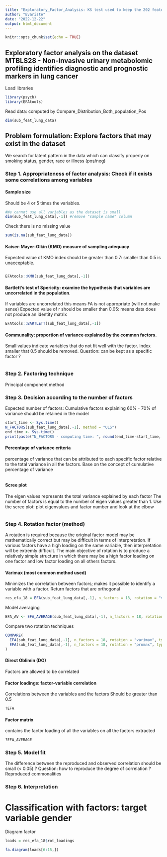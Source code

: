 ---
title: "Exploratory_Factor_Analysis: KS test used to keep the 202 features with most significant difference between both populations"
author: "Evariste"
date: "2022-12-22"
output: html_document
---

```{r setup, include=FALSE}
knitr::opts_chunk$set(echo = TRUE)
```

## Exploratory factor analysis on the dataset MTBLS28 - Non-invasive urinary metabolomic profiling identifies diagnostic and prognostic markers in lung cancer

Load libraries
```{r}
library(psych)
library(EFAtools)
```

Read data: computed by Compare_Distribution_Both_population_Pos
```{r}
dim(sub_feat_lung_data)
```


## Problem formulation: Explore factors that may exist in the dataset
We search for latent pattern in the data which can classify properly on smoking status, gender, race or illness (pos/neg)

### Step 1. Appropriateness of factor analysis: Check if it exists some correlations among variables

#### Sample size
Should be 4 or 5 times the variables.
```{r}
#We cannot use all variables as the dataset is small
dim(sub_feat_lung_data[,-1]) #remove "sample name" column
```
Check there is no missing value
```{r}
sum(is.na(sub_feat_lung_data))
```

#### Kaiser-Mayer-Olkin (KMO) measure of sampling adequacy
Expected value of KMO index should be greater than 0.7: smaller than 0.5 is unacceptable.
```{r}

```

```{r}
EFAtools::KMO(sub_feat_lung_data[,-1])
```


#### Bartlett's test of Spericity: examine the hypothesis that variables are uncorrelated in the population.
If variables are uncorrelated this means FA is not appropriate (will not make sense)
Expected value of r should be smaller than 0.05: means data does not produce an identity matrix
```{r}
EFAtools::BARTLETT(sub_feat_lung_data[,-1])
```

#### Communality: proportion of variance explained by the common factors.
Small values indicate variables that do not fit well with the factor. Index smaller that 0.5 should be removed.
Question: can be kept as a specific factor ?
```{r}

```


### Step 2. Factoring technique
Principal component method

### Step 3. Decision according to the number of factors
Expected number of factors: Cumulative factors explaining 60% - 70% of variance should be retained in the model
```{r echo=TRUE}
start_time <- Sys.time()
N_FACTORS(sub_feat_lung_data[,-1], method = "ULS")
end_time <- Sys.time()
print(paste("N_FACTORS - computing time: ", round(end_time-start_time, 4), " min(s)"))
```


#### Percentage of variance criteria
percentage of variance that can be attributed to each specific factor relative to the total variance in all the factors.
Base on the concept of cumulative percentage of variance
```{r}

```


#### Scree plot
The eigen values represents the total variance explained by each factor
The number of factors is equal to the number of eigen values greater than 1.
Use the scree plot: plot eigenvalues and factor number and look at the elbow
```{r}

```


### Step 4. Rotation factor (method)
A rotation is required because the original factor model may be mathematically correct but may be difficult in terms of interpretation.
If various factors have a high loading on the same variable, then interpretation will be extremly difficult.
The main objective of rotation is to produce a relatively simple structure in which there may be a high factor loading on one factor and low factor loading on all others factors.

#### Varimax (most common method used)
Minimizes the correlation between factors; makes it possible to identify a variable with a factor.
Return factors that are orthogonal
```{r}
res_efa_18 = EFA(sub_feat_lung_data[,-1], n_factors = 18, rotation = "varimax", type = "EFAtools")
```

Model averaging
```{r eval=FALSE, include=FALSE}
EFA_AV <- EFA_AVERAGE(sub_feat_lung_data[,-1], n_factors = 18, rotation = "varimax", averaging = "mean", show_progress = TRUE)
```


Compare two rotation techniques
```{r eval=FALSE, include=FALSE}
COMPARE(
  EFA(sub_feat_lung_data[,-1], n_factors = 18, rotation = "varimax", type = "EFAtools")$rot_loadings,
  EFA(sub_feat_lung_data[,-1], n_factors = 18, rotation = "promax", type = "EFAtools")$rot_loadings
)
```


#### Direct Oblimin (DO)
Factors are allowed to be correlated

#### Factor loadings: factor-variable correlation
Correlations between the variables and the factors
Should be greater than 0.5
```{r}
?EFA
```


#### Factor matrix
contains the factor loading of all the variables on all the factors extracted
```{r}
?EFA_AVERAGE
```


### Step 5. Model fit
The difference between the reproduced and observed correlation should be small (< 0.05) ?
Question: how to reproduce the degree of correlation ? Reproduced commonalities

### Step 6. Interpretation

# Classification with factors: target variable gender

Diagram factor
```{r}
loads = res_efa_18$rot_loadings

fa.diagram(loads[6:15,])
```

